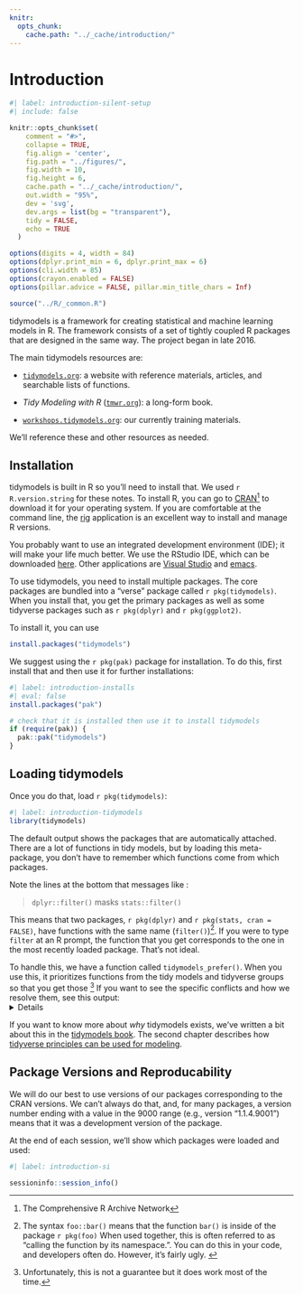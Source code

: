 ```yaml
---
knitr:
  opts_chunk:
    cache.path: "../_cache/introduction/"
---
```


# Introduction {#sec-introduction}

```r
#| label: introduction-silent-setup
#| include: false

knitr::opts_chunk$set(
    comment = "#>",
    collapse = TRUE,
    fig.align = 'center',
    fig.path = "../figures/",
    fig.width = 10,
    fig.height = 6,
    cache.path = "../_cache/introduction/",
    out.width = "95%",
    dev = 'svg',
    dev.args = list(bg = "transparent"),
    tidy = FALSE,
    echo = TRUE
  )

options(digits = 4, width = 84)
options(dplyr.print_min = 6, dplyr.print_max = 6)
options(cli.width = 85)
options(crayon.enabled = FALSE)
options(pillar.advice = FALSE, pillar.min_title_chars = Inf)

source("../R/_common.R")
```

tidymodels is a framework for creating statistical and machine learning models in R. The framework consists of a set of tightly coupled R packages that are designed in the same way. The project began in late 2016. 

The main tidymodels resources are:

- [`tidymodels.org`](https://www.tidymodels.org/): a website with reference materials, articles, and searchable lists of functions.

- _Tidy Modeling with R_ ([`tmwr.org`](https://www.tmwr.org/)): a long-form book.

- [`workshops.tidymodels.org`](https:/workshops.tidymodels.org/): our currently training materials.

We'll reference these and other resources as needed. 

## Installation

tidymodels is built in R so you'll need to install that. We used `r R.version.string` for these notes. To install R, you can go to [CRAN](https://cran.r-project.org/)^[The Comprehensive R Archive Network] to download it for your operating system. If you are comfortable at the command line, the [rig](https://github.com/r-lib/rig) application is an excellent way to install and manage R versions. 

You probably want to use an integrated development environment (IDE); it will make your life much better. We use the RStudio IDE, which can be downloaded [here](https://posit.co/downloads/). Other applications are [Visual Studio](https://code.visualstudio.com/docs/languages/r) and [emacs](https://ess.r-project.org). 

To use tidymodels, you need to install multiple packages. The core packages are bundled into a "verse" package called `r pkg(tidymodels)`. When you install that, you get the primary packages as well as some tidyverse packages such as  `r pkg(dplyr)` and `r pkg(ggplot2)`.

To install it, you can use 

```r
install.packages("tidymodels")
```

We suggest using the `r pkg(pak)` package for installation. To do this, first install that and then use it for further installations: 

```r
#| label: introduction-installs
#| eval: false
install.packages("pak")

# check that it is installed then use it to install tidymodels
if (require(pak)) {
  pak::pak("tidymodels")
}

```

## Loading tidymodels

Once you do that, load `r pkg(tidymodels)`: 

```r
#| label: introduction-tidymodels
library(tidymodels)
```

The default output shows the packages that are automatically attached. There are a lot of functions in tidy models, but by loading this meta-package, you don't have to remember which functions come from which packages. 

Note the lines at the bottom that messages like   : 

> `dplyr::filter()`  masks `stats::filter()`

This means that two packages, `r pkg(dplyr)` and `r pkg(stats, cran = FALSE)`, have functions with the same name (`filter()`)^[The syntax `foo::bar()` means that the function `bar()` is inside of the package `r pkg(foo)` When used together, this is often referred to as "calling the function by its namespace.". You can do this in your code, and developers often do. However, it's fairly ugly.  ]. If you were to type `filter` at an R prompt, the function that you get corresponds to the one in the most recently loaded package. That's not ideal.

To handle this, we have a function called `tidymodels_prefer()`. When you use this, it prioritizes functions from the tidy models and tidyverse groups so that you get those ^[Unfortunately, this is not a guarantee but it does work most of the time.] If you want to see the specific conflicts and how we resolve them, see this output: 
<details>
```r
#| label: introduction-prefer
tidymodels_prefer(quiet = FALSE)
```
</details>

If you want to know more about _why_ tidymodels exists, we've written a bit about this in the [tidymodels book](https://www.tmwr.org/software-modeling). The second chapter describes how [tidyverse principles can be used for modeling](https://www.tmwr.org/tidyverse). 

## Package Versions and Reproducability

We will do our best to use versions of our packages corresponding to the CRAN versions. We can't always do that, and, for many packages, a version number ending with a value in the 9000 range (e.g., version "1.1.4.9001") means that it was a development version of the package. 

At the end of each session, we'll show which packages were loaded and used: 

```r
#| label: introduction-si

sessioninfo::session_info()
```

